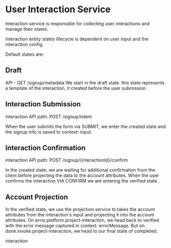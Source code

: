 

# User Interaction Service

Interaction service is responsible for collecting user interactions and manage their states.

Interaction entity states lifecycle is dependent on user input and the interaction config.

Default states are:

## Draft
API - GET /signup/metadata
We start in the <State>draft</State> state. this state represents a template of the interaction, it created before the user submission. 
 
## Interaction Submission
<API>interaction</API>  API path: POST /signup/intent

When the user submits the form via <Event >SUBMIT</Event>, we enter the <State>created</State> state and the signup info is saved to context: <Context stringify>input</Context>.
 
## Interaction Confirmation
<API>interaction</API> API path: POST /signup/{interactionId}/confirm

In the <State>created</State> state, we are waiting for additional confirmation from the client before projecting the data to the account attributes.
When the user confirms the interaction VIA <Event>CONFIRM</Event> we are entering the <State>verified</State> state . 
 
## Account Projection

In the <State>verified</State> state, we use the <Service>projection</Service> service to takes the account attributes from the interaction's <Context stringify>input</Context> and projecting it into the account attributes. 
On <Event>error.platform.project-interaction</Event>, we head back to <State>verified</State> with the error message captured in context: <Context>errorMessage</Context>.
But on <Event>done.invoke.project-interaction</Event>, we head to our final state of <State>completed</State>. 
 
 <CurrentState />
 <WholeContext />
 <Spec>interaction</Spec>
